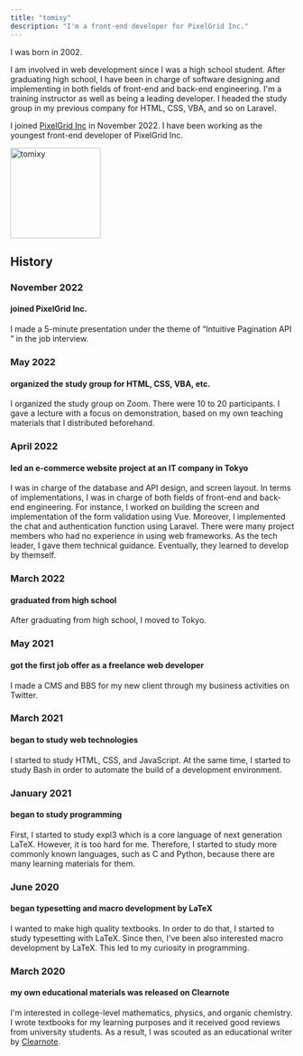 ```yaml
---
title: "tomixy"
description: "I'm a front-end developer for PixelGrid Inc."
---
```




<Prose>

I was born in 2002.

I am involved in web development since I was a high school student.
After graduating high school, I have been in charge of software designing and implementing in both fields of front-end and back-end engineering.
I'm a training instructor as well as being a leading developer.
I headed the study group in my previous company for HTML, CSS, VBA, and so on Laravel.

I joined [PixelGrid Inc](https://www.pxgrid.com/) in November 2022.
I have been working as the youngest front-end developer of PixelGrid Inc.

<div class="author">
  <img class="rounded-full" width="160" src="/tomixyz-biography/images/profiles/pastel-tomixy_op.png" title="tomixy" />
</div>

## History

### November 2022

#### joined PixelGrid Inc.

I made a 5-minute presentation under the theme of “Intuitive Pagination API ” in the job interview.

### May 2022

#### organized the study group for HTML, CSS, VBA, etc.

I organized the study group on Zoom. There were 10 to 20 participants.
I gave a lecture with a focus on demonstration, based on my own teaching materials that I distributed beforehand.

### April 2022

#### led an e-commerce website project at an IT company in Tokyo

I was in charge of the database and API design, and screen layout.
In terms of implementations, I was in charge of both fields of front-end and back-end engineering. For instance, I worked on building the screen and implementation of the form validation using Vue. Moreover, I implemented the chat and authentication function using Laravel.
There were many project members who had no experience in using web frameworks. As the tech leader, I gave them technical guidance. Eventually, they learned to develop by themself.

### March 2022

#### graduated from high school

After graduating from high school, I moved to Tokyo.

### May 2021

#### got the first job offer as a freelance web developer

I made a CMS and BBS for my new client through my business activities on Twitter.

### March 2021

#### began to study web technologies

I started to study HTML, CSS, and JavaScript.
At the same time, I started to study Bash in order to automate the build of a development environment.

### January 2021

#### began to study programming

First, I started to study expl3 which is a core language of next generation LaTeX. However, it is too hard for me.
Therefore, I started to study more commonly known languages, such as C and Python, because there are many learning materials for them.

### June 2020

#### began typesetting and macro development by LaTeX

I wanted to make high quality textbooks. In order to do that, I started to study typesetting with LaTeX.
Since then, I've been also interested macro development by LaTeX.
This led to my curiosity in programming.

### March 2020

#### my own educational materials was released on Clearnote

I'm interested in college-level mathematics, physics, and organic chemistry.
I wrote textbooks for my learning purposes and it received good reviews from university students.
As a result, I was scouted as an educational writer by [Clearnote](https://www.clearnotebooks.com/ja/authors/2541851).

</Prose>
